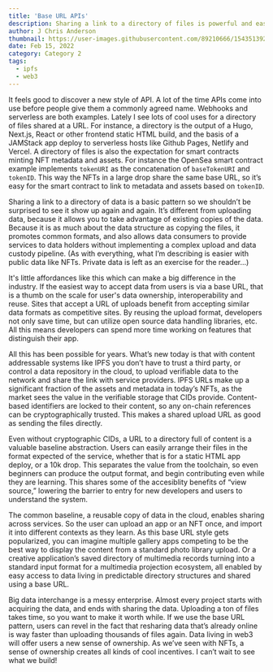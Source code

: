 ```yaml
---
title: 'Base URL APIs'
description: Sharing a link to a directory of files is powerful and easy
author: J Chris Anderson
thumbnail: https://user-images.githubusercontent.com/89210666/154351392-ba48b1bf-6bf2-4693-a42f-163a596873cc.png
date: Feb 15, 2022
category: Category 2
tags:
  - ipfs
  - web3
---
```


It feels good to discover a new style of API. A lot of the time APIs come into use before people give them a commonly agreed name. Webhooks and serverless are both examples. Lately I see lots of cool uses for a directory of files shared at a URL. For instance, a directory is the output of a Hugo, Next.js, React or other frontend static HTML build, and the basis of a JAMStack app deploy to serverless hosts like Github Pages, Netlify and Vercel. A directory of files is also the expectation for smart contracts minting NFT metadata and assets. For instance the OpenSea smart contract example implements `tokenURI` as the concatenation of `baseTokenURI` and `tokenID`. This way the NFTs in a large drop share the same base URL, so it’s easy for the smart contract to link to metadata and assets based on `tokenID`. 

Sharing a link to a directory of data is a basic pattern so we shouldn’t be surprised to see it show up again and again. It’s different from uploading data, because it allows you to take advantage of existing copies of the data. Because it is as much about the data structure as copying the files, it promotes common formats, and also allows data consumers to provide services to data holders without implementing a complex upload and data custody pipeline. (As with everything, what I’m describing is easier with public data like NFTs. Private data is left as an exercise for the reader...)

It's little affordances like this which can make a big difference in the industry. If the easiest way to accept data from users is via a base URL, that is a thumb on the scale for user's data ownership, interoperability and reuse. Sites that accept a URL of uploads benefit from accepting similar data formats as competitive sites. By reusing the upload format, developers not only save time, but can utilize open source data handling libraries, etc. All this means developers can spend more time working on features that distinguish their app.

All this has been possible for years. What’s new today is that with content addressable systems like IPFS you don’t have to trust a third party, or control a data repository in the cloud, to upload verifiable data to the network and share the link with service providers. IPFS URLs make up a significant fraction of the assets and metadata in today’s NFTs, as the market sees the value in the verifiable storage that CIDs provide. Content-based identifiers are locked to their content, so any on-chain references can be cryptographically trusted. This makes a shared upload URL as good as sending the files directly.

Even without cryptographic CIDs, a URL to a directory full of content is a valuable baseline abstraction. Users can easily arrange their files in the format expected of the service, whether that is for a static HTML app deploy, or a 10k drop. This separates the value from the toolchain, so even beginners can produce the output format, and begin contributing even while they are learning. This shares some of the accesiblity benefits of “view source,” lowering the barrier to entry for new developers and users to understand the system.

The common baseline, a reusable copy of data in the cloud, enables sharing across services. So the user can upload an app or an NFT once, and import it into different contexts as they learn. As this base URL style gets popularized, you can imagine multiple gallery apps competing to be the best way to display the content from a standard photo library upload. Or a creative application’s saved directory of multimedia records turning into a standard input format for a multimedia projection ecosystem, all enabled by easy access to data living in predictable directory structures and shared using a base URL.

Big data interchange is a messy enterprise. Almost every project starts with acquiring the data, and ends with sharing the data. Uploading a ton of files takes time, so you want to make it worth while. If we use the base URL pattern, users can revel in the fact that resharing data that’s already online is way faster than uploading thousands of files again. Data living in web3 will offer users a new sense of ownership. As we’ve seen with NFTs, a sense of ownership creates all kinds of cool incentives. I can’t wait to see what we build!